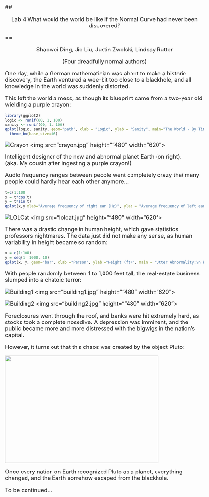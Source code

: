 <style type="text/css">
title {
  font-size:40px;
}
body {
   font-size: 18px;
}
pre {
  font-size: 14px;
}

</style>



## <p align="center">Lab 4  What would the world be like if the Normal Curve had never been discovered?</p>
==
 <p align="center">Shaowei Ding, Jie Liu, Justin Zwolski, Lindsay Rutter </p>
 <p align="center">(Four dreadfully normal authors)</p>

One day, while a German mathematician was about to make a historic discovery, the Earth ventured a wee-bit too close to a blackhole, and all knowledge in the world was suddenly distorted.

This left the world a mess, as though its blueprint came from a two-year old wielding a purple crayon: 

```r
library(ggplot2)
logic <- runif(60, 1, 100)
sanity <- runif(60, 1, 100)
qplot(logic, sanity, geom="path", xlab = "Logic", ylab = "Sanity", main="The World - By Tiny Tim") + theme(legend.position = "none")+geom_path(colour = "purple")+
  theme_bw(base_size=16)
```

![Crayon](/Users/MacOwner/Desktop/Stat585/Storyyy/Pictures/crayon.jpg)
<img src="crayon.jpg" height=""480" width="620">

Intelligent designer of the new and abnormal planet Earth (on right).  
(aka. My cousin after ingesting a purple crayon!)

Audio frequency ranges between people went completely crazy that many people could
hardly hear each other anymore...


```r
t=c(1:100)
x = t*cos(t)
y = t*sin(t)
qplot(x,y,xlab="Average frequency of right ear (Hz)", ylab = "Average frequency of left ear (Hz)", geom="point", main = "Hearing Ranges:\n Random sampling of 100 people")+geom_path(colour = "green")+theme_bw(base_size=16)
```

![LOLCat](/Users/MacOwner/Desktop/Stat585/Storyyy/Pictures/lolcat.jpg)
<img src="lolcat.jpg" height=""480" width="620">

There was a drastic change in human height, which gave statistics professors nightmares. The data just did not make any sense, as human variability in height became so random:

```r
x = c(1:100)
y = seq(1, 1000, 10)
qplot(x, y, geom="bar", xlab ="Person", ylab ="Height (ft)", main = "Utter Abnormality:\n Random sampling of 100 people", stat="identity", fill=as.factor(x)) + theme(legend.position = "none")+theme_bw(base_size=16)
```

With people randomly between 1 to 1,000 feet tall, the real-estate business slumped into a chatoic terror:

![Building1](/Users/MacOwner/Desktop/Stat585/Storyyy/Pictures/building1.jpg)
<img src="building1.jpg" height=""480" width="620">

![Building2](/Users/MacOwner/Desktop/Stat585/Storyyy/Pictures/building2.jpg) 
<img src="building2.jpg" height=""480" width="620">


Foreclosures went through the roof, and banks were hit extremely hard, as stocks took a complete nosedive. A depression was imminent, and the public became more and more distressed with the bigwigs in the nation's capital.

However, it turns out that this chaos was created by the object Pluto:

<img src="http://thumbpress.com/wp-content/uploads/2013/10/Funniest-Government-Shutdown-Memes-%E2%80%94-3.jpg" height="350" width="500">

Once every nation on Earth recognized Pluto as a planet, everything changed, and the Earth somehow escaped from the blackhole.

To be continued...

